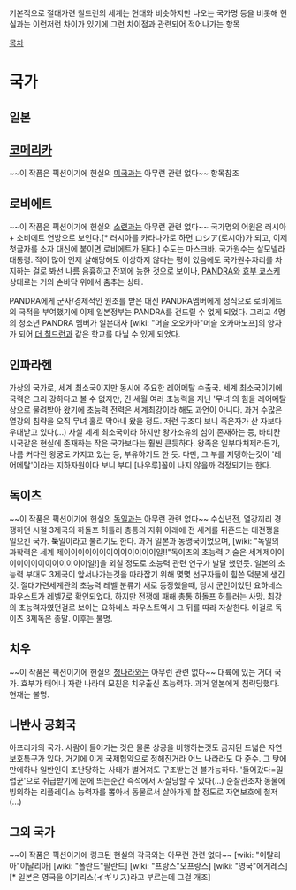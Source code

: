 기본적으로 절대가련 칠드런의 세계는 현대와 비슷하지만 나오는 국가명 등을 비롯해 현실과는 이런저런 차이가 있기에 그런 차이점과 관련되어 적어나가는 항목

[[목차]]

= 국가 =
== 일본 ==
== [[코메리카]] ==
~~이 작품은 픽션이기에 현실의 [[미국]]과는 아무런 관련 없다~~
항목참조
== 로비에트 ==
~~이 작품은 픽션이기에 현실의 [[소련]]과는 아무런 관련 없다~~
국가명의 어원은 러시아 + 소비에트 연방으로 보인다.[* 러시아를 카타나가로 하면 ロシア(로시아)가 되고, 이제 첫글자를 소자 대신에 붙이면 로비에트가 된다.] 수도는 마스크바. 국가원수는 살모넬라 대통령. 적이 많아 언제 살해당해도 이상하지 않다는 평이 있음에도 국가원수자리를 차지하는 걸로 봐선 나름 음흉하고 잔꾀에 능한 것으로 보이나, [[PANDRA]]와 [[효부 쿄스케]] 상대로는 거의 손바닥 위에서 춤추는 상태.

PANDRA에게 군사/경제적인 원조를 받은 대신 PANDRA멤버에게 정식으로 로비에트의 국적을 부여했기에 이제 일본정부는 PANDRA를 건드릴 수 없게 되었다. 그리고 4명의 청소년 PANDRA 멤버가 일본대사 [wiki: "머슬 오오카마"머슬 오카마노프]의 양자가 되어 [[더 칠드런]]과 같은 학교를 다닐 수 있게 되었다.

== 인파라헨 ==
가상의 국가로, 세계 최소국이지만 동시에 주요한 레어메탈 수출국.
세계 최소국이기에 국력은 그리 강하다고 볼 수 없지만, 긴 세월 여러 초능력을 지닌 '무녀'의 힘을 레어메탈 상으로 물려받아 왔기에 초능력 전력은 세계최강이라 해도 과언이 아니다. 과거 수많은 열강의 침략을 오직 무녀 홀로 막아내 왔을 정도.
저런 구조다 보니 죽은자가 산 자보다 우대받고 있다(...)
사실 세계 최소국이라 하지만 왕가소유의 섬이 존재하는 등, 바티칸 시국같은 현실에 존재하는 작은 국가보다는 훨씬 큰듯하다. 왕족은 일부다처제라든가, 나름 커다란 왕궁도 가지고 있는 등, 부유하기도 한 듯.
다만, 그 부를 지탱하는것이 '레어메탈'이라는 지하자원이다 보니 부디 [나우루]꼴이 나지 않을까 걱정되기는 한다.
== 독이츠 ==
~~이 작품은 픽션이기에 현실의 [[독일]]과는 아무런 관련 없다~~
수십년전, 열강끼리 경쟁하던 시절 3제국의 하돌프 허틀러 총통의 지휘 아래에 전 세계를 뒤흔드는 대전쟁을 일으킨 국가. '''둑'''일이라고 불리기도 한다.
과거 일본과 동맹국이었으며, [wiki: "독일의 과학력은 세계 제이이이이이이이이이이이이이일!!"독이츠의 초능력 기술은 세계제이이이이이이이이이이이이이일!]을 외칠 정도로 초능력 관련 연구가 발달 했던듯. 일본의 초능력 부대도 3제국이 앞서나가는것을 따라잡기 위해 몇몇 선구자들이 힘쓴 덕분에 생긴 것.
절대가련세계관의 초능력 레벨 분류가 새로 등장했을때, 당시 군인이었던 요하네스 파우스트가 레벨7로 확인되었다. 
하지만 전쟁에 패해 총통 하돌프 허틀러는 사망. 최강의 초능력자였던걸로 보이는 요하네스 파우스트역시 그 뒤를 따라 자살한다.
이걸로 독이츠 3제독은 종말. 이후는 불명.
== 치우 ==
~~이 작품은 픽션이기에 현실의 [[청나라]]와는 아무런 관련 없다~~
대륙에 있는 거대 국가. 효부가 태어나 자란 나라며 모친은 치우출신 초능력자. 과거 일본에게 침략당했다.
현재는 불명.
== 나반사 공화국 ==
아프리카의 국가.
사람이 들어가는 것은 물론 상공을 비행하는것도 금지된 드넓은 자연보호특구가 있다.
거기에 이게 국제협약으로 정해진거라 어느 나라라도 다 준수.
그 탓에 만에하나 일반인이 조난당하는 사태가 벌어져도 구조받는건 불가능하다. '들어갔다=밀렵꾼'으로 취급받기에 눈에 띄는순간 즉석에서 사살당할 수 있다(...)
순찰관조차 동물에 빙의하는 리플레이스 능력자를 뽑아서 동물로서 살아가게 할 정도로 자연보호에 철저(...)
== 그외 국가 ==
~~이 작품은 픽션이기에 링크된 현실의 각국와는 아무런 관련 없다~~
[wiki: "이탈리아"이달리아]
[wiki: "폴란드"팔란드]
[wiki: "프랑스"오프랑스]
[wiki: "영국"에게레스][* 일본은 영국을 이기리스(イギリス)라고 부르는데 그걸 개조]
